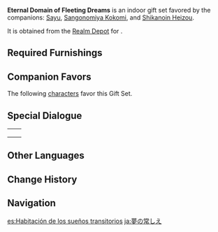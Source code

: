 {{Furnishing Infobox
|id             = 350056
|image          = Furnishing Set Eternal Domain of Fleeting Dreams Display.png
|category       = Indoor Set
|subcategory    = Gift Set
|quality        = 4
|adeptal_energy = 600
|load           = 1071
|description    = This bedroom is filled with a unique Inazuman aesthetic but also adopts ideas from other nations quite freely, thus striking a brilliant balance between tradition and practicality. The design process included considerations as to how guests might feel, and the room itself was designed for them to relax sufficiently, such that they will feel re-energized, as one might after a long, dreaming sleep, even after only taking a short rest. The kotatsu that has been kindly set up also contributes to feeling of never wanting to leave your room.
|blueprint      = Realm Depot
}}
'''Eternal Domain of Fleeting Dreams''' is an indoor gift set favored by the companions: [[Sayu]], [[Sangonomiya Kokomi]], and [[Shikanoin Heizou]].

It is obtained from the [[Realm Depot]] for {{Item|Realm Currency|24|x=240}}.

==Required Furnishings==
{{Recipe
|type = Gift Set
|Yumemiru "Sakura's Rest" Bed = 1
|Yumemiru "Cold and Warmth" Kotatsu = 1
|Spiritchaser Screen = 1
|Cast in Clay = 1
|Red-Iron Coral = 1
|Yumemiru "Dewcover" Wardrobe = 1
|Teahouse Cushion: Night-Woven = 4
|sort = Yumemiru "Sakura's Rest" Bed;Yumemiru "Cold and Warmth" Kotatsu;Spiritchaser Screen;Cast in Clay;Red-Iron Coral;Yumemiru "Dewcover" Wardrobe;Teahouse Cushion: Night-Woven;Yumemiru "Jukaku" Folding Screen
|yield = 0
|Yumemiru "Jukaku" Folding Screen = 1}}

==Companion Favors==
The following [[characters]] favor this Gift Set.
{{Companion/Header}}
{{Companion
|character = Sayu
|rewards = {{Card|Primogem|20}}{{Card|Guide to Light|2}}{{Card|Mora|20,000}}
}}
{{Companion
|character = Sangonomiya Kokomi
|rewards = {{Card|Primogem|20}}{{Card|Varunada Lazurite Fragment|1}}{{Card|Mora|20,000}}
}}
{{Companion
|character = Shikanoin Heizou
|rewards = {{Card|Primogem|20}}{{Card|Guide to Transience|2}}{{Card|Mora|20,000}}
}}
{{Companion/Footer}}

==Special Dialogue==
{{HousingCompanion|favorite}}

{| class="wikitable"
|-
|{{Card|Sayu}}||{{Transclude|Sayu/Companion|Eternal Domain of Fleeting Dreams}}
|-
|{{Card|Sangonomiya Kokomi}}||{{Transclude|Sangonomiya Kokomi/Companion|Eternal Domain of Fleeting Dreams}}
|-
|{{Card|Shikanoin Heizou}}||{{Transclude|Shikanoin Heizou/Companion|Eternal Domain of Fleeting Dreams}}
|}

==Other Languages==
{{Other Languages
|en      = Eternal Domain of Fleeting Dreams
|zhs     = 遐久瞬梦间
|zhs_rm  = Xiájiǔ Shùnmèng Jiān
|zht     = 遐久瞬夢間
|zht_rm  = Xiájiǔ Shùnmèng Jiān
|zh_tl   = Room of Long-Time Fleeting Dreams
|zh_note = {{zh|s=间|t=間|rm=Jiān}} can mean either "room" or "amidst." Hence, the Chinese name can alternately be translated as "Amidst Long-Time Fleeting Dreams."
|ja      = 夢の常しえ
|ja_rm   = Yume no Tokoshie
|ja_tl   = Eternity of Dreams
|ko      = 오랜 순간의 꿈
|ko_rm   = Oraen Sungan-ui Kkum
|ko_tl   = Dream of a Long-Time Moment
|es      = Habitación de los sueños transitorios
|es_tl   = (Bed)room of Transitory Dreams
|fr      = Domaine des rêves éphémères
|fr_tl   = Domain of Ephemeral Dreams
|ru      = Вечный зал мимолётных грёз
|ru_tl   = Eternal Hall of Fleeting Dreams
|th      = ห้วงความฝันอันยาวนาน
|th_rm   = 
|th_tl   = 
|vi      = Giấc Mộng Êm Đềm
|vi_tl   = 
|de      = Ewiges Reich der flüchtigen Träume
|de_tl   = Eternal Realm of Fleeting Dreams
|id      = Kamar Tidur Mimpi Keabadian
|id_tl   = Bedroom of Eternal Dreams
|pt      = Domínio dos Sonhos Transitórios
|pt_tl   = 
|tr      = Uçup Giden Rüyalar Salonu
|tr_tl   = 
|it      = Dominio eterno dei sogni effimeri
|it_tl   = 
}}

==Change History==
{{Change History|2.2}}

==Navigation==
{{Furnishing Navbox/Sets|type=gift}}

[[es:Habitación de los sueños transitorios]]
[[ja:夢の常しえ]]